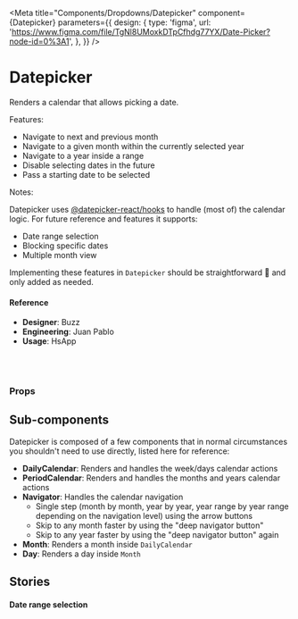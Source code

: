 
<Meta
  title="Components/Dropdowns/Datepicker"
  component={Datepicker}
  parameters={{
    design: {
      type: 'figma',
      url:
        'https://www.figma.com/file/TgNl8UMoxkDTpCfhdg77YX/Date-Picker?node-id=0%3A1',
    },
  }}
/>

# Datepicker

Renders a calendar that allows picking a date.

Features:

- Navigate to next and previous month
- Navigate to a given month within the currently selected year
- Navigate to a year inside a range
- Disable selecting dates in the future
- Pass a starting date to be selected

Notes:

Datepicker uses [@datepicker-react/hooks](https://www.npmjs.com/package/@datepicker-react/hooks) to handle (most of) the calendar logic. For future reference and features it supports:

- Date range selection
- Blocking specific dates
- Multiple month view

Implementing these features in `Datepicker` should be straightforward 🤞 and only added as needed.

<Canvas>
  <Story name="default">
    <Datepicker
      allowFutureDatePick={boolean('allowFutureDatePick', true)}
      firstDayOfWeek={select(
        'first Day Of Week',
        {
          sunday: 0,
          monday: 1,
          tuesday: 2,
          wednesday: 3,
          thursday: 4,
          friday: 5,
          saturday: 6,
        },
        1
      )}
      startDate={select(
        'Start date',
        {
          unselected: null,
          today: new Date().toString(),
          '25/03/1982': new Date(1982, 2, 25).toString(),
        },
        null
      )}
      onDateChange={action('onDateChange')}
    />
  </Story>
</Canvas>

#### Reference

- **Designer**: Buzz
- **Engineering**: Juan Pablo
- **Usage**: HsApp

<br />
<br />

### Props

<ArgsTable of={Datepicker} />

## Sub-components

Datepicker is composed of a few components that in normal circumstances you shouldn't need to use directly, listed here for reference:

- **DailyCalendar**: Renders and handles the week/days calendar actions
- **PeriodCalendar**: Renders and handles the months and years calendar actions
- **Navigator**: Handles the calendar navigation
  - Single step (month by month, year by year, year range by year range depending on the navigation level) using the arrow buttons
  - Skip to any month faster by using the "deep navigator button"
  - Skip to any year faster by using the "deep navigator button" again
- **Month**: Renders a month inside `DailyCalendar`
- **Day**: Renders a day inside `Month`

## Stories

#### Date range selection

<Canvas>
  <Story name="range selection">
    <Datepicker
      enableRangeSelection
      minBookingDays={number('Minimum booking days', 1)}
      onDateChange={action('onDateChange')}
    />
  </Story>
</Canvas>
